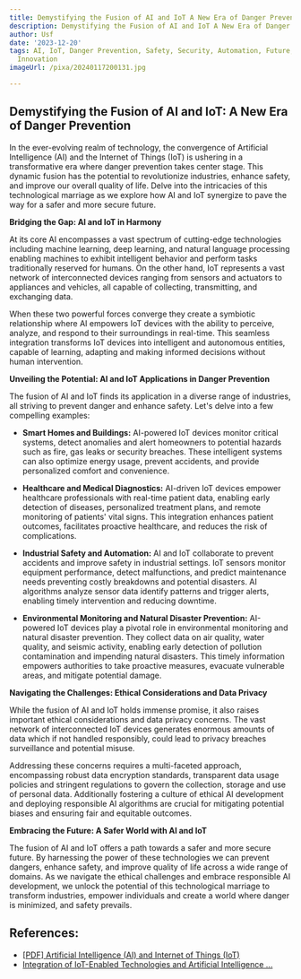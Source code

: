 ```yaml
---
title: Demystifying the Fusion of AI and IoT A New Era of Danger Prevention
description: Demystifying the Fusion of AI and IoT A New Era of Danger Prevention
author: Usf
date: '2023-12-20'
tags: AI, IoT, Danger Prevention, Safety, Security, Automation, Future, Technology,
  Innovation
imageUrl: /pixa/20240117200131.jpg

---
```

## Demystifying the Fusion of AI and IoT: A New Era of Danger Prevention

In  the ever-evolving realm of technology, the convergence of Artificial Intelligence (AI) and the Internet of Things  (IoT) is  ushering in a transformative era  where danger prevention takes center stage.  This dynamic fusion has the potential to revolutionize industries, enhance safety, and improve our overall quality of life. Delve into the intricacies of this technological marriage as we explore how  AI and  IoT synergize to pave the way for a safer  and more secure future.

**Bridging the Gap: AI and  IoT in Harmony**

At its core  AI encompasses a  vast spectrum of  cutting-edge  technologies including machine learning, deep learning,  and natural language processing enabling machines to  exhibit intelligent behavior and perform tasks traditionally reserved for humans. On the other hand, IoT represents a  vast network of interconnected devices ranging from sensors  and actuators to appliances and  vehicles, all capable of collecting, transmitting, and exchanging data.

When these two powerful forces converge  they create a symbiotic relationship where AI empowers IoT devices with  the ability to perceive, analyze, and respond to their  surroundings in real-time. This seamless integration transforms IoT devices  into intelligent and autonomous entities, capable of learning,  adapting and  making informed decisions without  human intervention.

**Unveiling the Potential: AI  and IoT Applications in Danger Prevention**

The fusion of AI and IoT finds its application in a diverse range of industries, all striving to prevent danger and enhance safety. Let's  delve into a few compelling examples:

-  **Smart Homes  and  Buildings:** AI-powered  IoT devices monitor critical systems, detect anomalies and alert homeowners  to potential hazards such as fire, gas leaks or security breaches. These intelligent systems can also optimize energy usage, prevent accidents, and provide personalized comfort and convenience.

- **Healthcare and Medical Diagnostics:** AI-driven IoT devices empower  healthcare  professionals with real-time  patient data, enabling early detection of diseases, personalized treatment plans, and remote monitoring of patients' vital signs. This integration  enhances patient outcomes, facilitates proactive healthcare, and reduces the risk of complications.

- **Industrial Safety and Automation:** AI and IoT collaborate to prevent accidents and improve safety in  industrial settings. IoT  sensors monitor  equipment performance, detect malfunctions, and predict maintenance needs preventing costly breakdowns and potential disasters. AI algorithms analyze sensor data identify patterns and trigger alerts, enabling timely intervention and reducing  downtime.

- **Environmental Monitoring and Natural Disaster Prevention:** AI-powered IoT devices play a pivotal role in environmental monitoring and natural disaster prevention. They collect data on  air quality, water quality, and seismic activity,  enabling early detection of pollution contamination and impending natural disasters. This timely information empowers authorities  to take proactive measures, evacuate vulnerable areas, and mitigate potential damage.

**Navigating  the Challenges:  Ethical Considerations and  Data Privacy**

While the fusion of AI and IoT holds immense promise, it also raises important ethical considerations and data privacy concerns. The  vast network of interconnected IoT devices generates enormous amounts of data which if  not handled  responsibly, could lead to privacy breaches surveillance and potential misuse.

Addressing these  concerns  requires a multi-faceted approach, encompassing robust  data encryption standards, transparent data usage policies and stringent regulations to govern the collection, storage and use of personal data. Additionally fostering a culture of ethical AI development and deploying responsible AI algorithms are crucial for  mitigating potential biases and ensuring  fair and equitable outcomes.

**Embracing the Future: A Safer World with AI and IoT**

The fusion of  AI and IoT offers a path towards a safer and more secure future. By harnessing  the power of these technologies we can prevent dangers,  enhance safety, and improve quality of life across a wide range of domains. As we navigate the ethical challenges  and embrace responsible AI  development, we unlock the potential of this technological marriage to transform industries, empower individuals and create a world  where danger  is minimized, and safety  prevails.

## References:
- [[PDF] Artificial Intelligence (AI) and Internet of Things (IoT)](https://papers.ssrn.com/sol3/Delivery.cfm/SSRN_ID4642197_code6202721.pdf?abstractid=4642197&mirid=1)
- [Integration of IoT-Enabled Technologies and Artificial Intelligence ...](https://www.mdpi.com/1424-8220/23/11/5206)
